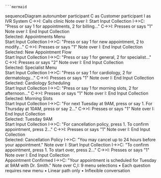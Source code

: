     ```mermaid
sequenceDiagram
    autonumber
    participant C as Customer
    participant I as IVR System
    C->>I: Calls clinic
    Note over I: Start Input Collection
    I->>C: "Press or say 1 for appointments, 2 for billing..."
    C->>I: Presses or says "1"
    Note over I: End Input Collection<br/>Selected: Appointments Menu<br/>Start Input Collection
    I->>C: "Press or say 1 for new appointment, 2 to modify..."
    C->>I: Presses or says "1"
    Note over I: End Input Collection<br/>Selected: New Appointment Flow<br/>Start Input Collection
    I->>C: "Press or say 1 for general, 2 for specialist..."
    C->>I: Presses or says "2"
    Note over I: End Input Collection<br/>Selected: Specialist Menu<br/>Start Input Collection
    I->>C: "Press or say 1 for cardiology, 2 for dermatology..."
    C->>I: Presses or says "1"
    Note over I: End Input Collection<br/>Selected: Cardiology Scheduling<br/>Start Input Collection
    I->>C: "Press or say 1 for morning slots, 2 for afternoon..."
    C->>I: Presses or says "1"
    Note over I: End Input Collection<br/>Selected: Morning Slots<br/>Start Input Collection
    I->>C: "For next Tuesday at 9AM, press or say 1. For Thursday at 10AM, press or say 2..."
    C->>I: Presses or says "1"
    Note over I: End Input Collection<br/>Selected: Tuesday 9AM<br/>Start Input Collection
    I->>C: "For cancellation policy, press 1. To confirm appointment, press 2..."
    C->>I: Presses or says "1"
    Note over I: End Input Collection<br/>Selected: Cancellation Policy
    I->>C: "You may cancel up to 24 hours before your appointment."
    Note over I: Start Input Collection
    I->>C: "To confirm appointment, press 1. To start over, press 2..."
    C->>I: Presses or says "1"
    Note over I: End Input Collection<br/>Appointment Confirmed
    I->>C: "Your appointment is scheduled for Tuesday at 9AM with Dr. Smith."
    Note over C,I: 9 menu selections • Each question requires new menu • Linear path only • Inflexible conversation
```